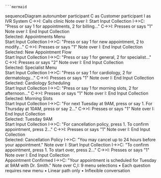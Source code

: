     ```mermaid
sequenceDiagram
    autonumber
    participant C as Customer
    participant I as IVR System
    C->>I: Calls clinic
    Note over I: Start Input Collection
    I->>C: "Press or say 1 for appointments, 2 for billing..."
    C->>I: Presses or says "1"
    Note over I: End Input Collection<br/>Selected: Appointments Menu<br/>Start Input Collection
    I->>C: "Press or say 1 for new appointment, 2 to modify..."
    C->>I: Presses or says "1"
    Note over I: End Input Collection<br/>Selected: New Appointment Flow<br/>Start Input Collection
    I->>C: "Press or say 1 for general, 2 for specialist..."
    C->>I: Presses or says "2"
    Note over I: End Input Collection<br/>Selected: Specialist Menu<br/>Start Input Collection
    I->>C: "Press or say 1 for cardiology, 2 for dermatology..."
    C->>I: Presses or says "1"
    Note over I: End Input Collection<br/>Selected: Cardiology Scheduling<br/>Start Input Collection
    I->>C: "Press or say 1 for morning slots, 2 for afternoon..."
    C->>I: Presses or says "1"
    Note over I: End Input Collection<br/>Selected: Morning Slots<br/>Start Input Collection
    I->>C: "For next Tuesday at 9AM, press or say 1. For Thursday at 10AM, press or say 2..."
    C->>I: Presses or says "1"
    Note over I: End Input Collection<br/>Selected: Tuesday 9AM<br/>Start Input Collection
    I->>C: "For cancellation policy, press 1. To confirm appointment, press 2..."
    C->>I: Presses or says "1"
    Note over I: End Input Collection<br/>Selected: Cancellation Policy
    I->>C: "You may cancel up to 24 hours before your appointment."
    Note over I: Start Input Collection
    I->>C: "To confirm appointment, press 1. To start over, press 2..."
    C->>I: Presses or says "1"
    Note over I: End Input Collection<br/>Appointment Confirmed
    I->>C: "Your appointment is scheduled for Tuesday at 9AM with Dr. Smith."
    Note over C,I: 9 menu selections • Each question requires new menu • Linear path only • Inflexible conversation
```